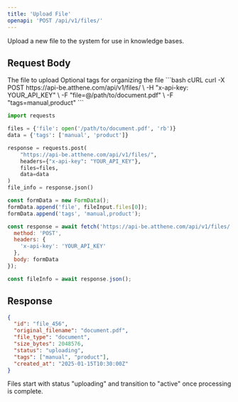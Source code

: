 ```yaml
---
title: 'Upload File'
openapi: 'POST /api/v1/files/'
---
```


Upload a new file to the system for use in knowledge bases.

## Request Body

<ParamField body="file" type="file" required>
  The file to upload
</ParamField>

<ParamField body="tags" type="array">
  Optional tags for organizing the file
</ParamField>

<CodeGroup>
```bash cURL
curl -X POST https://api-be.atthene.com/api/v1/files/ \
  -H "x-api-key: YOUR_API_KEY" \
  -F "file=@/path/to/document.pdf" \
  -F "tags=manual,product"
```

```python Python
import requests

files = {'file': open('/path/to/document.pdf', 'rb')}
data = {'tags': ['manual', 'product']}

response = requests.post(
    "https://api-be.atthene.com/api/v1/files/",
    headers={"x-api-key": "YOUR_API_KEY"},
    files=files,
    data=data
)
file_info = response.json()
```

```javascript JavaScript
const formData = new FormData();
formData.append('file', fileInput.files[0]);
formData.append('tags', 'manual,product');

const response = await fetch('https://api-be.atthene.com/api/v1/files/', {
  method: 'POST',
  headers: {
    'x-api-key': 'YOUR_API_KEY'
  },
  body: formData
});

const fileInfo = await response.json();
```
</CodeGroup>

## Response

```json
{
  "id": "file_456",
  "original_filename": "document.pdf",
  "file_type": "document",
  "size_bytes": 2048576,
  "status": "uploading",
  "tags": ["manual", "product"],
  "created_at": "2025-01-15T10:30:00Z"
}
```

<Note>
Files start with status "uploading" and transition to "active" once processing is complete.
</Note>
